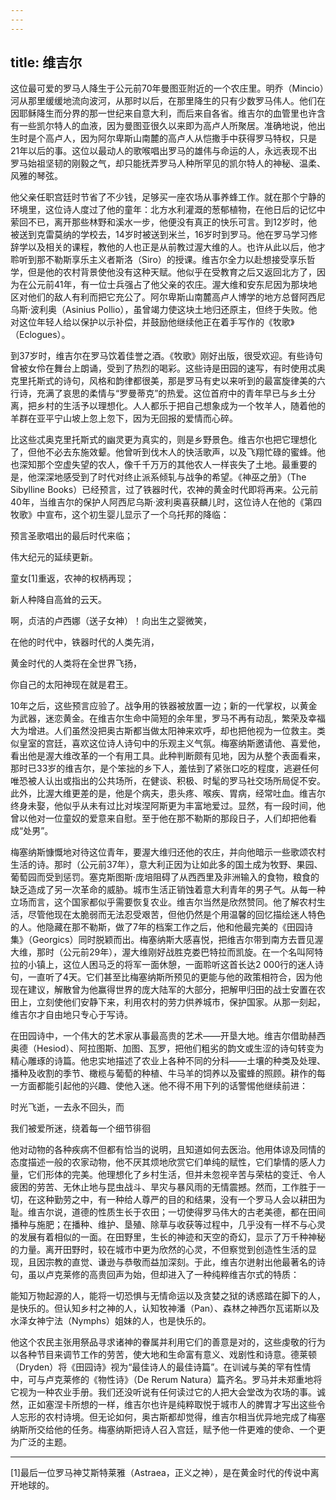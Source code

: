 ```yaml
---
---
---
```

title: 维吉尔
---




这位最可爱的罗马人降生于公元前70年曼图亚附近的一个农庄里。明乔（Mincio）河从那里缓缓地流向波河，从那时以后，在那里降生的只有少数罗马伟人。他们在因耶稣降生而分界的那一世纪来自意大利，而后来自各省。维吉尔的血管里也许含有一些凯尔特人的血液，因为曼图亚很久以来即为高卢人所聚居。准确地说，他出生时是个高卢人，因为阿尔卑斯山南麓的高卢人从恺撒手中获得罗马特权，只是21年以后的事。这位以最动人的歌喉唱出罗马的雄伟与命运的人，永远表现不出罗马始祖坚韧的刚毅之气，却只能抚弄罗马人种所罕见的凯尔特人的神秘、温柔、风雅的琴弦。

他父亲任职宫廷时节省了不少钱，足够买一座农场从事养蜂工作。就在那个宁静的环境里，这位诗人度过了他的童年：北方水利灌溉的葱郁植物，在他日后的记忆中萦回不已，离开那些林野和溪水一步，他便没有真正的快乐可言。到12岁时，他被送到克雷莫纳的学校去，14岁时被送到米兰，16岁时到罗马。他在罗马学习修辞学以及相关的课程，教他的人也正是从前教过渥大维的人。也许从此以后，他才聆听到那不勒斯享乐主义者斯洛（Siro）的授课。维吉尔全力以赴想接受享乐哲学，但是他的农村背景使他没有这种天赋。他似乎在受教育之后又返回北方了，因为在公元前41年，有一位士兵强占了他父亲的农庄。渥大维和安东尼因为那块地区对他们的敌人有利而把它充公了。阿尔卑斯山南麓高卢人博学的地方总督阿西尼乌斯·波利奥（Asinius Pollio），虽曾竭力使这块土地归还原主，但终于失败。他对这位年轻人给以保护以示补偿，并鼓励他继续他正在着手写作的《牧歌》（Eclogues）。

到37岁时，维吉尔在罗马饮着佳誉之酒。《牧歌》刚好出版，很受欢迎。有些诗句曾被女伶在舞台上朗诵，受到了热烈的喝彩。这些诗是田园的速写，有时使用忒奥克里托斯式的诗句，风格和韵律都很美，那是罗马有史以来听到的最富旋律美的六行诗，充满了哀思的柔情与“罗曼蒂克”的热爱。这位首府中的青年早已与乡土分离，把乡村的生活予以理想化。人人都乐于把自己想象成为一个牧羊人，随着他的羊群在亚平宁山坡上忽上忽下，因为无回报的爱情而心碎。

比这些忒奥克里托斯式的幽灵更为真实的，则是乡野景色。维吉尔也把它理想化了，但他不必去东施效颦。他曾听到伐木人的快活歌声，以及飞翔忙碌的蜜蜂。他也深知那个空虚失望的农人，像千千万万的其他农人一样丧失了土地。最重要的是，他深深地感受到了时代对终止派系倾轧与战争的希望。《神巫之册》（The Sibylline Books）已经预言，过了铁器时代，农神的黄金时代即将再来。公元前40年，当维吉尔的保护人阿西尼乌斯·波利奥喜获麟儿时，这位诗人在他的《第四牧歌》中宣布，这个初生婴儿显示了一个乌托邦的降临：

预言圣歌唱出的最后时代来临；

伟大纪元的延续更新。

童女[1]重返，农神的权柄再现；

新人种降自高耸的云天。

啊，贞洁的卢西娜（送子女神）！向出生之婴微笑，

在他的时代中，铁器时代的人类先消，

黄金时代的人类将在全世界飞扬，

你自己的太阳神现在就是君王。



10年之后，这些预言应验了。战争用的铁器被放置一边；新的一代掌权，以黄金为武器，迷恋黄金。在维吉尔生命中简短的余年里，罗马不再有动乱，繁荣及幸福大为增进。人们虽然没把奥古斯都当做太阳神来欢呼，却也把他视为一位救主。类似皇室的宫廷，喜欢这位诗人诗句中的乐观主义气氛。梅塞纳斯邀请他、喜爱他，看出他是渥大维改革的一个有用工具。此种判断颇有见地，因为从整个表面看来，那时已33岁的维吉尔，是个笨拙的乡下人，羞怯到了紧张口吃的程度，逃避任何唯恐被人认出或指出的公共场所，在健谈、积极、时髦的罗马社交场所局促不安。此外，比渥大维更差的是，他是个病夫，患头疼、喉疾、胃病，经常吐血。维吉尔终身未娶，他似乎从未有过比对埃涅阿斯更为丰富地爱过。显然，有一段时间，他曾以他对一位童奴的爱意来自慰。至于他在那不勒斯的那段日子，人们却把他看成“处男”。

梅塞纳斯慷慨地对待这位青年，要渥大维归还他的农庄，并向他暗示一些歌颂农村生活的诗。那时（公元前37年），意大利正因为让如此多的国土成为牧野、果园、葡萄园而受到惩罚。塞克斯图斯·庞培阻碍了从西西里及非洲输入的食物，粮食的缺乏造成了另一次革命的威胁。城市生活正销蚀着意大利青年的男子气。从每一种立场而言，这个国家都似乎需要恢复农业。维吉尔当然是欣然赞同。他了解农村生活，尽管他现在太脆弱而无法忍受艰苦，但他仍然是个用温馨的回忆描绘迷人特色的人。他隐藏在那不勒斯，做了7年的档案工作之后，他和他最完美的《田园诗集》（Georgics）同时脱颖而出。梅塞纳斯大感喜悦，把维吉尔带到南方去晋见渥大维，那时（公元前29年），渥大维刚好战胜克娄巴特拉而凯旋。在一个名叫阿特拉的小镇上，这位人困马乏的将军一面休憩，一面聆听这首长达2 000行的迷人诗句，一直听了4天。它们甚至比梅塞纳斯所预见的更能与他的政策相符合，因为他现在建议，解散曾为他赢得世界的庞大陆军的大部分，把解甲归田的战士安置在农田上，立刻使他们安静下来，利用农村的劳力供养城市，保护国家。从那一刻起，维吉尔才自由地只专心于写诗。

在田园诗中，一个伟大的艺术家从事最高贵的艺术——开垦大地。维吉尔借助赫西奥德（Hesiod）、阿拉图斯、加图、瓦罗，把他们粗劣的韵文或生涩的诗句转变为精心雕琢的诗篇。他忠实地描述了农业上各种不同的分科——土壤的种类及处理、播种及收割的季节、橄榄与葡萄的种植、牛马羊的饲养以及蜜蜂的照顾。耕作的每一方面都能引起他的兴趣、使他入迷。他不得不用下列的话警惕他继续前进：

时光飞逝，一去永不回头，而

我们被爱所迷，绕着每一个细节徘徊



他对动物的各种疾病不但都有恰当的说明，且知道如何去医治。他用体谅及同情的态度描述一般的农家动物，他不厌其烦地欣赏它们单纯的赋性，它们挚情的感人力量，它们形体的完美。他理想化了乡村生活，但并未忽视辛苦与荣枯的变迁、令人疲困的劳苦、无休止地与昆虫战斗、旱灾与暴风雨的无情震撼。然而，工作胜于一切，在这种勤劳之中，有一种给人尊严的目的和结果，没有一个罗马人会以耕田为耻。维吉尔说，道德的性质生长于农田；一切使得罗马伟大的古老美德，都在田间播种与施肥；在播种、维护、垦殖、除草与收获等过程中，几乎没有一样不与心灵的发展有着相似的一面。在田野里，生长的神迹和天空的奇幻，显示了万千种神秘的力量。离开田野时，较在城市中更为欣然的心灵，不但察觉到创造性生活的显现，且因宗教的直觉、谦逊与恭敬而益加深刻。于此，维吉尔迸射出他最著名的诗句，虽以卢克莱修的高贵回声为始，但却进入了一种纯粹维吉尔式的特质：

能知万物起源的人，能将一切恐惧与无情命运以及贪婪之狱的诱惑踏在脚下的人，是快乐的。但认知乡村之神的人，认知牧神潘（Pan）、森林之神西尔瓦诺斯以及水泽女神宁法（Nymphs）姐妹的人，也是快乐的。



他这个农民主张用祭品寻求诸神的眷属并利用它们的善意是对的，这些虔敬的行为以各种节目来调节工作的劳苦，使大地和生命富有意义、戏剧性和诗意。德莱顿（Dryden）将《田园诗》视为“最佳诗人的最佳诗篇”。在训诫与美的罕有性情中，可与卢克莱修的《物性诗》（De Rerum Natura）篇齐名。罗马并未郑重地将它视为一种农业手册。我们还没听说有任何读过它的人把大会堂改为农场的事。诚然，正如塞涅卡所想的一样，维吉尔也许是纯粹取悦于城市人的脾胃才写出这些令人忘形的农村诗境。但无论如何，奥古斯都却觉得，维吉尔相当优异地完成了梅塞纳斯所交给他的任务。梅塞纳斯把诗人召入宫廷，赋予他一件更难的使命、一个更为广泛的主题。



* * *



[1]最后一位罗马神艾斯特莱雅（Astraea，正义之神），是在黄金时代的传说中离开地球的。